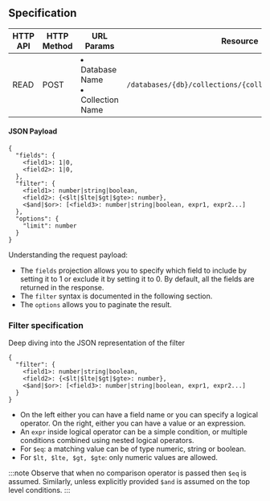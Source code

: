 ## Specification

| HTTP API | HTTP Method | URL Params                                          | Resource                                                  |
| -------- | ----------- | --------------------------------------------------- | --------------------------------------------------------- |
| READ     | POST        | <li> Database Name </li> <li> Collection Name </li> | `/databases/{db}/collections/{collection}/documents/read` |

#### JSON Payload

```shell
{
  "fields": {
    <field1>: 1|0,
    <field2>: 1|0,
  },
  "filter": {
    <field1>: number|string|boolean,
    <field2>: {<$lt|$lte|$gt|$gte>: number},
    <$and|$or>: [<field3>: number|string|boolean, expr1, expr2...]
  },
  "options": {
    "limit": number
  }
}
```

Understanding the request payload:

- The `fields` projection allows you to specify which field to include by setting it to 1 or exclude it by setting it to 0. By default, all the fields are returned in the response.
- The `filter` syntax is documented in the following section.
- The `options` allows you to paginate the result.

### Filter specification

Deep diving into the JSON representation of the filter

```shell
{
  "filter": {
    <field1>: number|string|boolean,
    <field2>: {<$lt|$lte|$gt|$gte>: number},
    <$and|$or>: [<field3>: number|string|boolean, expr1, expr2...]
  }
}
```

- On the left either you can have a field name or you can specify a logical operator. On the right, either you can have a value or an expression.
- An `expr` inside logical operator can be a simple condition, or multiple conditions combined using nested logical operators.
- For `$eq`: a matching value can be of type numeric, string or boolean.
- For `$lt, $lte, $gt, $gte`: only numeric values are allowed.

:::note
Observe that when no comparison operator is passed then `$eq` is assumed. Similarly, unless explicitly provided `$and` is assumed on the top level conditions.
:::
